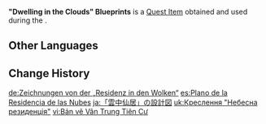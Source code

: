 {{Item Infobox
|id           = 100583
|image        = Item Quest Letter.png
|type         = Quest Items
|description  = The designs for the Dwelling in the Clouds, built long ago by Cloud Retainer.
|source1      = [[An Adeptal Summons]]
}}
'''"Dwelling in the Clouds" Blueprints''' is a [[Quest Item]] obtained and used during the {{Quest|An Adeptal Summons}}.

==Other Languages==
{{Other Languages
|en      = "Dwelling in the Clouds" Blueprints
|zhs     = 「云中仙居」的图纸
|zhs_rm  = "Yúnzhōng Xiānjū" de Túzhǐ
|zht     = 「雲中仙居」的圖紙
|zht_rm  = "Yúnzhōng Xiānjū" de Túzhǐ
|ja      = 「雲中仙居」の設計図
|ja_rm   = "Kumonaka Senkyo" no Sekkeizu
|ko      = 「구름 속의 선인 거처」의 도면
|ko_rm   = "Gureum Sok-ui Seonin Geocheo"-ui Domyeon
|es      = Plano de la Residencia de las Nubes
<!-- |es_tl   = Blueprint of the Residence of the Clouds -->
|fr      = Plans de la Demeure Céleste
|ru      = Чертежи Облачной обители
<!-- |ru_tl   = Blueprints for Cloud Abode -->
|th      = แบบแปลน "ที่พำนักเซียนในหมู่เมฆา"
|th_rm   = Baep-plaen "Thi Phamnak Sian Nai Mu Mekha"
|vi      = Bản vẽ Vân Trung Tiên Cư
|de      = Zeichnungen von der „Residenz in den Wolken“
|id      = Denah Dwelling in the Clouds
|pt      = Projetos de Moradia nas Nuvens
|tr      = "Bulutlardaki Mesken" Taslakları
|it      = Progetti per la Dimora celeste
}}

==Change History==
{{Change History|1.0}}

[[de:Zeichnungen von der „Residenz in den Wolken“]]
[[es:Plano de la Residencia de las Nubes]]
[[ja:「雲中仙居」の設計図]]
[[uk:Креслення "Небесна резиденція"]]
[[vi:Bản vẽ Vân Trung Tiên Cư]]